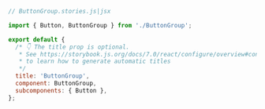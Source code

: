 ```js
// ButtonGroup.stories.js|jsx

import { Button, ButtonGroup } from './ButtonGroup';

export default {
  /* 👇 The title prop is optional.
   * See https://storybook.js.org/docs/7.0/react/configure/overview#configure-story-loading
   * to learn how to generate automatic titles
   */
  title: 'ButtonGroup',
  component: ButtonGroup,
  subcomponents: { Button },
};
```
